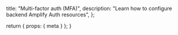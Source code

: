   title: "Multi-factor auth (MFA)",
  description: "Learn how to configure backend Amplify Auth resources",
};

  return {
    props: {
      meta
    }
  };
}
